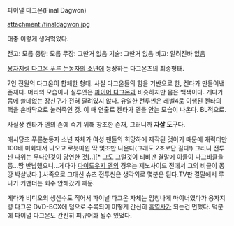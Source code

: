 파이널 다그온(Final Dagwon)

attachment:/finaldagwon.jpg

대충 이렇게 생겨먹었다.

전고: 모름
중량: 모름
무장: 그딴거 없음
기술: 그딴거 없음
비고: 알려진바 없음

[[용자지령 다그온 푸른 눈동자의 소년]]에 등장하는 다그온즈의 최종형태.

7인 전원의 다그온이 합체한 형태. 사실 다그온들의 힘을 기반으로 한, 켄타가 만들어낸 존재다. 머리의 모습이나 실루엣은 [[파이어 다그온]]과 비슷하지만 몸은 백색이다. 게다가 몸에 쓸데없는 장신구가 전혀 달려있지 않다.
유일한 전투씬은 레벨4로 이행된 켄타의 핵을 손바닥으로 눌러죽인 것. 이 때 연출로 켄타가 엔을 안는 모습이 나온다. BL적으로.

사실상 켄타가 엔의 손에 죽기 위해 창조한 존재, 그러니까 '''자살 도구'''다.

애시당초 푸른눈동자 소년 자체가 여성 팬들의 희망하에 제작된 것이기 때문에 캐릭터만 100배 미화돼서 나오고 로봇따윈 딱 몇초만 나온다(그래도 2초보단 길다!) 그러니 전투씬 따위는 무다인것이 당연한 것[..][* 그도 그럴것이 티비판 결말에 이들이 다그비클을 몽...땅 반납했으니...게다가 [[다이도우지 엔]]의 경우는 제노사이드 전에서 그의 비클이 몽땅 박살났다.].사족으로 그대신 슈츠 전투씬은 생각외로 몇분은 된다.TV판 결말에서 루나가 커맨더는 회수 안해갔기 때문.

게다가 비디오의 생산수도 적어서 파이널 다그온 자체는 엄청나게 마이너였다가 용자지령 다그온 DVD-BOX에 덤으로 수록되어 어떻게 간신히 [[흑역사]]가 되는건 면했다. 덕분에 파이널 다그온도 간신히 피규어화 될수 있었다.
